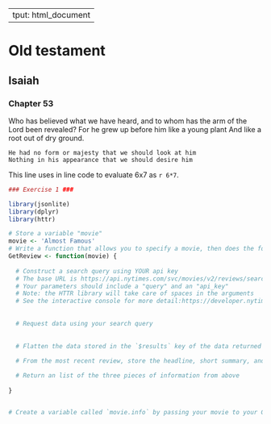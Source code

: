  ---
output: html_document
---

# Old testament
## Isaiah
### Chapter 53
Who has believed what we have heard, and to whom has the arm of the Lord been revealed?
For he grew up before him like a young plant
And like a root out of dry ground.
```
He had no form or majesty that we should look at him
Nothing in his appearance that we should desire him
```

This line uses in line code to evaluate 6x7 as `r 6*7`.
```r
### Exercise 1 ###

library(jsonlite)
library(dplyr)
library(httr)

# Store a variable "movie"
movie <- 'Almost Famous'
# Write a function that allows you to specify a movie, then does the following:
GetReview <- function(movie) {
  
  # Construct a search query using YOUR api key
  # The base URL is https://api.nytimes.com/svc/movies/v2/reviews/search.json?
  # Your parameters should include a "query" and an "api_key"
  # Note: the HTTR library will take care of spaces in the arguments
  # See the interactive console for more detail:https://developer.nytimes.com/movie_reviews_v2.json#/Console/GET/reviews/search.json
  
  
  # Request data using your search query
  
  
  # Flatten the data stored in the `$results` key of the data returned to you
  
  # From the most recent review, store the headline, short summary, and link to full article each in their own variables

  # Return an list of the three pieces of information from above
  
}


# Create a variable called `movie.info` by passing your movie to your GetReview function

```
